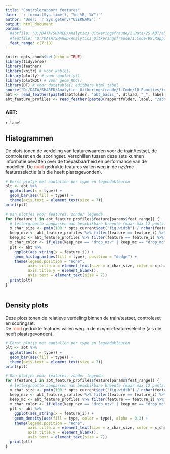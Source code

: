 ---
title: "Controlerapport features"
date: '`r format(Sys.time(), "%d %B, %Y")`'
author: 'User: `r Sys.getenv("USERNAME")`'
output: html_document
params: 
  #abtfile: "D:/DATA/SHARED/Analytics_Uitkeringsfraude/2.Data/25.ABT/abt_basis_newlist_p010.feather"
  #featfile: "D:/DATA/SHARED/Analytics_Uitkeringsfraude/1.Code/99.Rapporten/newlist_p010/abt_feature_profiles.feather"
  feat_range: c(7:18)
---

```{r setup, include=FALSE}
knitr::opts_chunk$set(echo = TRUE)
library(tidyverse)
library(feather)
library(knitr) # voor kable()
library(plotly) # voor ggplotly()
library(plotROC) # voor geom_ROC()
library(DT) # voor datatable() editbare html tabel
source("D:/DATA/SHARED/Analytics_Uitkeringsfraude/1.Code/10.Functies/init.R")
abt <- read_feather(paste0(abtfolder, "abt_basis_", dtlaad, "_", label, ".feather"))
abt_feature_profiles <- read_feather(paste0(rapportfolder, label, "/abt_feature_profiles.feather"))
```

### ABT:
`r label`

## Histogrammen
De plots tonen de verdeling van featurewaarden voor de train/testset, de controleset en de scoringset. Verschillen tussen deze sets kunnen informatie bevatten over de toepasbaarheid en performance van de modellen.
De <span style="color:tomato">rood</span> gedrukte features vallen weg in de nzv/mc-featureselectie (als die heeft plaatsgevonden).  

```{r legenda, echo=FALSE, fig.height=2.5, fig.width=5, message=FALSE}
# Eerst plotje met aantallen per type en legendakleuren
plt <- abt %>% 
  ggplot(aes(x = type)) + 
  geom_bar(aes(fill = type)) + 
  theme(axis.text = element_text(size = 7))
print(plt)
```


```{r histogrammen, echo=FALSE, fig.height=2.5, fig.width=2.5, message=FALSE}
# Dan plotjes voor features, zonder legenda
for (feature_i in abt_feature_profiles$feature[params$feat_range]) {
  # lettergrootte aanpassen aan beschikbare breedte (maar max 12 punts)
  x_char_size <- pmin(100 * opts_current$get("fig.width") / nchar(feature_i), 12)
  keep_nzv <- abt_feature_profiles %>% filter(feature == feature_i) %>% pull(keep_nzv)
  keep_mc <- abt_feature_profiles %>% filter(feature == feature_i) %>% pull(keep_mc)
  x_char_color <- if_else(keep_nzv == "drop_nzv" | keep_mc == "drop_mc", "tomato", "black")
  plt <- abt %>% 
    ggplot(aes_string(x = feature_i)) + 
    geom_histogram(aes(fill = type), position = "dodge") +
    theme(legend.position = "none",
          axis.title.x = element_text(size = x_char_size, color = x_char_color),
          axis.title.y = element_blank(),
          axis.text = element_text(size = 7))
  print(plt)
}  
  
```

## Density plots
Deze plots tonen de relatieve verdeling binnen de train/testset, controleset en scoringset.  
De <span style="color:tomato">rood</span> gedrukte features vallen weg in de nzv/mc-featureselectie (als die heeft plaatsgevonden).  

```{r legenda_density, echo=FALSE, fig.height=2.5, fig.width=5, message=FALSE}
# Eerst plotje met aantallen per type en legendakleuren
plt <- abt %>% 
  ggplot(aes(x = type)) + 
  geom_bar(aes(fill = type)) + 
  theme(axis.text = element_text(size = 7))
print(plt)
```

```{r density, echo=FALSE, fig.height=2.5, fig.width=2.5, message=FALSE}
# Dan plotjes voor features, zonder legenda
for (feature_i in abt_feature_profiles$feature[params$feat_range]) {
  # lettergrootte aanpassen aan beschikbare breedte (maar max 12 punts)
  x_char_size <- pmin(100 * opts_current$get("fig.width") / nchar(feature_i), 12)
  keep_nzv <- abt_feature_profiles %>% filter(feature == feature_i) %>% pull(keep_nzv)
  keep_mc <- abt_feature_profiles %>% filter(feature == feature_i) %>% pull(keep_mc)
  x_char_color <- if_else(keep_nzv == "drop_nzv" | keep_mc == "drop_mc", "tomato", "black")
  plt <- abt %>% 
    ggplot(aes_string(x = feature_i)) + 
    geom_density(aes(fill = type, color = type), alpha = 0.3) +
    theme(legend.position = "none",
          axis.title.x = element_text(size = x_char_size, color = x_char_color),
          axis.title.y = element_blank(),
          axis.text = element_text(size = 7))
  print(plt)
}  
  
```

